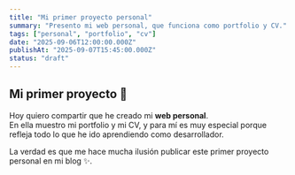 ```yaml
---
title: "Mi primer proyecto personal"
summary: "Presento mi web personal, que funciona como portfolio y CV."
tags: ["personal", "portfolio", "cv"]
date: "2025-09-06T12:00:00.000Z"
publishAt: "2025-09-07T15:45:00.000Z"
status: "draft"
---
```


## Mi primer proyecto 🚀

Hoy quiero compartir que he creado mi **web personal**.  
En ella muestro mi portfolio y mi CV, y para mí es muy especial porque refleja todo lo que he ido aprendiendo como desarrollador.  

La verdad es que me hace mucha ilusión publicar este primer proyecto personal en mi blog ✨.
